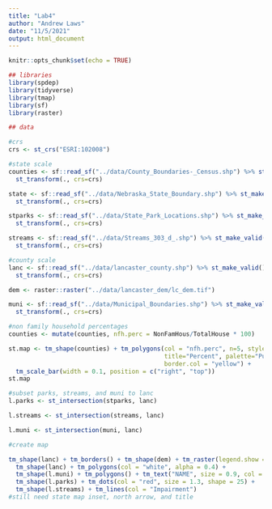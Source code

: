 ```yaml
---
title: "Lab4"
author: "Andrew Laws"
date: "11/5/2021"
output: html_document
---
```


```r
knitr::opts_chunk$set(echo = TRUE)

## libraries
library(spdep)
library(tidyverse)
library(tmap)
library(sf)
library(raster)

## data

#crs
crs <- st_crs("ESRI:102008")

#state scale
counties <- sf::read_sf("../data/County_Boundaries-_Census.shp") %>% st_make_valid() %>% 
  st_transform(., crs=crs)

state <- sf::read_sf("../data/Nebraska_State_Boundary.shp") %>% st_make_valid() %>% 
  st_transform(., crs=crs)

stparks <- sf::read_sf("../data/State_Park_Locations.shp") %>% st_make_valid() %>% 
  st_transform(., crs=crs)

streams <- sf::read_sf("../data/Streams_303_d_.shp") %>% st_make_valid() %>% 
  st_transform(., crs=crs)

#county scale
lanc <- sf::read_sf("../data/lancaster_county.shp") %>% st_make_valid() %>% 
  st_transform(., crs=crs)

dem <- raster::raster("../data/lancaster_dem/lc_dem.tif")

muni <- sf::read_sf("../data/Municipal_Boundaries.shp") %>% st_make_valid() %>% 
  st_transform(., crs=crs)
```

```r
#non family household percentages
counties <- mutate(counties, nfh.perc = NonFamHous/TotalHouse * 100)

st.map <- tm_shape(counties) + tm_polygons(col = "nfh.perc", n=5, style="jenks",
                                           title="Percent", palette="PuBu",
                                           border.col = "yellow") +
  tm_scale_bar(width = 0.1, position = c("right", "top"))
st.map
```

```r
#subset parks, streams, and muni to lanc
l.parks <- st_intersection(stparks, lanc)

l.streams <- st_intersection(streams, lanc)

l.muni <- st_intersection(muni, lanc)

#create map

tm_shape(lanc) + tm_borders() + tm_shape(dem) + tm_raster(legend.show = FALSE, style= "quantile", n=7, palette=get_brewer_pal("Greys", n = 7, plot=FALSE)) +
  tm_shape(lanc) + tm_polygons(col = "white", alpha = 0.4) +
  tm_shape(l.muni) + tm_polygons() + tm_text("NAME", size = 0.9, col = "blue") +
  tm_shape(l.parks) + tm_dots(col = "red", size = 1.3, shape = 25) +
  tm_shape(l.streams) + tm_lines(col = "Impairment")
#still need state map inset, north arrow, and title
```

